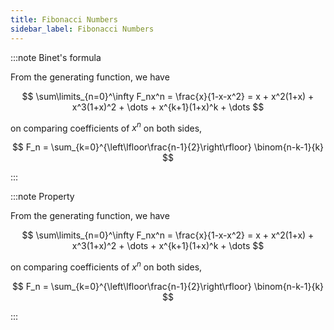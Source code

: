 ```yaml
---
title: Fibonacci Numbers
sidebar_label: Fibonacci Numbers
---
```


:::note Binet's formula

From the generating function, we have

$$
\sum\limits_{n=0}^\infty F_nx^n = \frac{x}{1-x-x^2} = x + x^2(1+x) + x^3(1+x)^2 + \dots + x^{k+1}(1+x)^k + \dots
$$

on comparing coefficients of $x^n$ on both sides,

$$
F_n = \sum_{k=0}^{\left\lfloor\frac{n-1}{2}\right\rfloor} \binom{n-k-1}{k}
$$

:::

:::note Property

From the generating function, we have

$$
\sum\limits_{n=0}^\infty F_nx^n = \frac{x}{1-x-x^2} = x + x^2(1+x) + x^3(1+x)^2 + \dots + x^{k+1}(1+x)^k + \dots
$$

on comparing coefficients of $x^n$ on both sides,

$$
F_n = \sum_{k=0}^{\left\lfloor\frac{n-1}{2}\right\rfloor} \binom{n-k-1}{k}
$$

:::